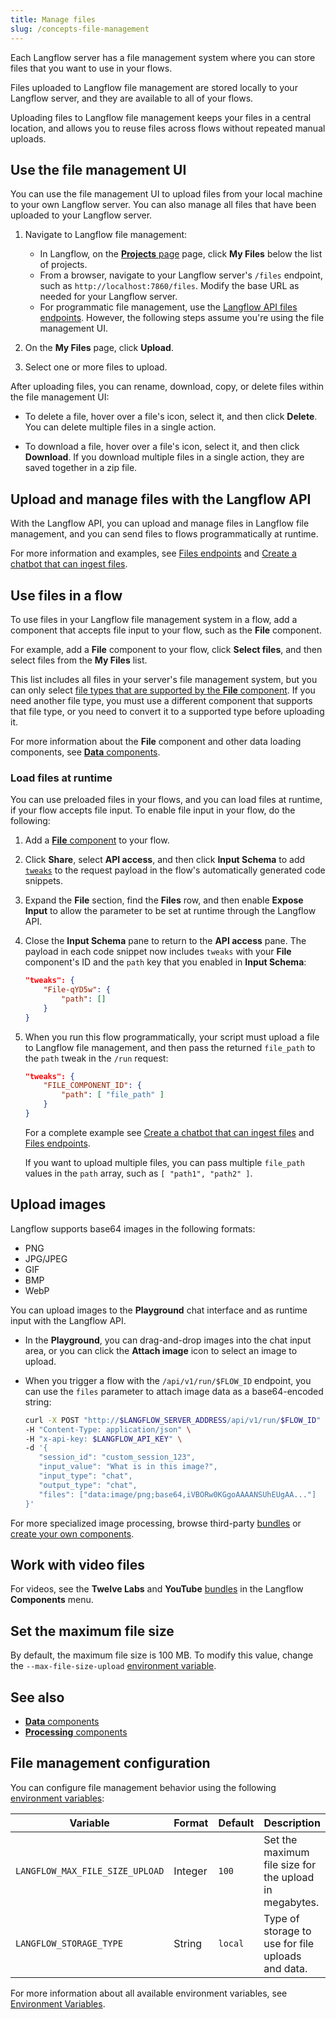 ```yaml
---
title: Manage files
slug: /concepts-file-management
---
```



Each Langflow server has a file management system where you can store files that you want to use in your flows.

Files uploaded to Langflow file management are stored locally to your Langflow server, and they are available to all of your flows.

Uploading files to Langflow file management keeps your files in a central location, and allows you to reuse files across flows without repeated manual uploads.


## Use the file management UI

You can use the file management UI to upload files from your local machine to your own Langflow server.
You can also manage all files that have been uploaded to your Langflow server.

1. Navigate to Langflow file management:

    * In Langflow, on the [**Projects** page](/concepts-flows#projects) page, click **My Files** below the list of projects.
    * From a browser, navigate to your Langflow server's `/files` endpoint, such as `http://localhost:7860/files`. Modify the base URL as needed for your Langflow server.
    * For programmatic file management, use the [Langflow API files endpoints](/api-files). However, the following steps assume you're using the file management UI.

2. On the **My Files** page, click **Upload**.

3. Select one or more files to upload.

After uploading files, you can rename, download, copy, or delete files within the file management UI:

* To delete a file, hover over a file's icon, select it, and then click <Icon name="Trash2" aria-hidden="true"/> **Delete**.
You can delete multiple files in a single action.

* To download a file, hover over a file's icon, select it, and then click <Icon name="Download" aria-hidden="true"/> **Download**.
If you download multiple files in a single action, they are saved together in a zip file.

## Upload and manage files with the Langflow API

With the Langflow API, you can upload and manage files in Langflow file management, and you can send files to flows programmatically at runtime.

For more information and examples, see [Files endpoints](/api-files) and [Create a chatbot that can ingest files](/chat-with-files).

## Use files in a flow

To use files in your Langflow file management system in a flow, add a component that accepts file input to your flow, such as the **File** component.

For example, add a **File** component to your flow, click **Select files**, and then select files from the **My Files** list.

This list includes all files in your server's file management system, but you can only select [file types that are supported by the **File** component](/components-data#file).
If you need another file type, you must use a different component that supports that file type, or you need to convert it to a supported type before uploading it.

For more information about the **File** component and other data loading components, see [**Data** components](/components-data).

### Load files at runtime

You can use preloaded files in your flows, and you can load files at runtime, if your flow accepts file input.
To enable file input in your flow, do the following:
1. Add a [**File** component](/components-data#file) to your flow.
2. Click **Share**, select **API access**, and then click **Input Schema** to add [`tweaks`](/concepts-publish#input-schema) to the request payload in the flow's automatically generated code snippets.
3. Expand the **File** section, find the **Files** row, and then enable **Expose Input** to allow the parameter to be set at runtime through the Langflow API.
4. Close the **Input Schema** pane to return to the **API access** pane.
The payload in each code snippet now includes `tweaks` with your **File** component's ID and the `path` key that you enabled in **Input Schema**:

    ```json
    "tweaks": {
	    "File-qYD5w": {
		    "path": []
	    }
	}
    ```

5. When you run this flow programmatically, your script must upload a file to Langflow file management, and then pass the returned `file_path` to the `path` tweak in the `/run` request:

    ```json
    "tweaks": {
        "FILE_COMPONENT_ID": {
            "path": [ "file_path" ]
        }
    }
    ```

    For a complete example see [Create a chatbot that can ingest files](/chat-with-files) and [Files endpoints](/api-files).

    If you want to upload multiple files, you can pass multiple `file_path` values in the `path` array, such as `[ "path1", "path2" ]`.

## Upload images

Langflow supports base64 images in the following formats:

* PNG
* JPG/JPEG
* GIF
* BMP
* WebP

You can upload images to the **Playground** chat interface and as runtime input with the Langflow API.

* In the **Playground**, you can drag-and-drop images into the chat input area, or you can click the **Attach image** icon to select an image to upload.

* When you trigger a flow with the `/api/v1/run/$FLOW_ID` endpoint, you can use the `files` parameter to attach image data as a base64-encoded string:

   ```bash
   curl -X POST "http://$LANGFLOW_SERVER_ADDRESS/api/v1/run/$FLOW_ID" \
   -H "Content-Type: application/json" \
   -H "x-api-key: $LANGFLOW_API_KEY" \
   -d '{
      "session_id": "custom_session_123",
      "input_value": "What is in this image?",
      "input_type": "chat",
      "output_type": "chat",
      "files": ["data:image/png;base64,iVBORw0KGgoAAAANSUhEUgAA..."]
   }'
   ```

For more specialized image processing, browse third-party [bundles](/components-bundle-components) or [create your own components](/components-custom-components).

## Work with video files

For videos, see the **Twelve Labs** and **YouTube** [bundles](/components-bundle-components) in the Langflow **Components** menu.

## Set the maximum file size

By default, the maximum file size is 100 MB.
To modify this value, change the `--max-file-size-upload` [environment variable](/environment-variables).

## See also

* [**Data** components](/components-data)
* [**Processing** components](/components-processing)

## File management configuration

You can configure file management behavior using the following [environment variables](/environment-variables):

| Variable | Format | Default | Description |
|----------|--------|---------|-------------|
| `LANGFLOW_MAX_FILE_SIZE_UPLOAD` | Integer | `100` | Set the maximum file size for the upload in megabytes. |
| `LANGFLOW_STORAGE_TYPE` | String | `local` | Type of storage to use for file uploads and data. |

For more information about all available environment variables, see [Environment Variables](/environment-variables#file-and-data-management).